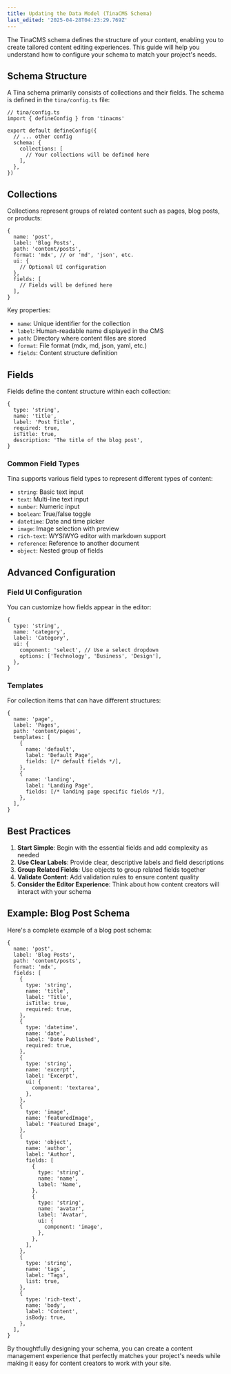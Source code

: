 ```yaml
---
title: Updating the Data Model (TinaCMS Schema)
last_edited: '2025-04-28T04:23:29.769Z'
---
```


The TinaCMS schema defines the structure of your content, enabling you to create tailored content editing experiences. This guide will help you understand how to configure your schema to match your project's needs.

## Schema Structure

A Tina schema primarily consists of collections and their fields. The schema is defined in the `tina/config.ts` file:

```tsx
// tina/config.ts
import { defineConfig } from 'tinacms'

export default defineConfig({
  // ... other config
  schema: {
    collections: [
      // Your collections will be defined here
    ],
  },
})
```

## Collections

Collections represent groups of related content such as pages, blog posts, or products:

```tsx
{
  name: 'post',
  label: 'Blog Posts',
  path: 'content/posts',
  format: 'mdx', // or 'md', 'json', etc.
  ui: {
    // Optional UI configuration
  },
  fields: [
    // Fields will be defined here
  ],
}
```

Key properties:
- `name`: Unique identifier for the collection
- `label`: Human-readable name displayed in the CMS
- `path`: Directory where content files are stored
- `format`: File format (mdx, md, json, yaml, etc.)
- `fields`: Content structure definition

## Fields

Fields define the content structure within each collection:

```tsx
{
  type: 'string',
  name: 'title',
  label: 'Post Title',
  required: true,
  isTitle: true,
  description: 'The title of the blog post',
}
```

### Common Field Types

Tina supports various field types to represent different types of content:

- `string`: Basic text input
- `text`: Multi-line text input
- `number`: Numeric input
- `boolean`: True/false toggle
- `datetime`: Date and time picker
- `image`: Image selection with preview
- `rich-text`: WYSIWYG editor with markdown support
- `reference`: Reference to another document
- `object`: Nested group of fields

## Advanced Configuration

### Field UI Configuration

You can customize how fields appear in the editor:

```tsx
{
  type: 'string',
  name: 'category',
  label: 'Category',
  ui: {
    component: 'select', // Use a select dropdown
    options: ['Technology', 'Business', 'Design'],
  },
}
```

### Templates

For collection items that can have different structures:

```tsx
{
  name: 'page',
  label: 'Pages',
  path: 'content/pages',
  templates: [
    {
      name: 'default',
      label: 'Default Page',
      fields: [/* default fields */],
    },
    {
      name: 'landing',
      label: 'Landing Page',
      fields: [/* landing page specific fields */],
    },
  ],
}
```

## Best Practices

1. **Start Simple**: Begin with the essential fields and add complexity as needed
2. **Use Clear Labels**: Provide clear, descriptive labels and field descriptions
3. **Group Related Fields**: Use objects to group related fields together
4. **Validate Content**: Add validation rules to ensure content quality
5. **Consider the Editor Experience**: Think about how content creators will interact with your schema

## Example: Blog Post Schema

Here's a complete example of a blog post schema:

```tsx
{
  name: 'post',
  label: 'Blog Posts',
  path: 'content/posts',
  format: 'mdx',
  fields: [
    {
      type: 'string',
      name: 'title',
      label: 'Title',
      isTitle: true,
      required: true,
    },
    {
      type: 'datetime',
      name: 'date',
      label: 'Date Published',
      required: true,
    },
    {
      type: 'string',
      name: 'excerpt',
      label: 'Excerpt',
      ui: {
        component: 'textarea',
      },
    },
    {
      type: 'image',
      name: 'featuredImage',
      label: 'Featured Image',
    },
    {
      type: 'object',
      name: 'author',
      label: 'Author',
      fields: [
        {
          type: 'string',
          name: 'name',
          label: 'Name',
        },
        {
          type: 'string',
          name: 'avatar',
          label: 'Avatar',
          ui: {
            component: 'image',
          },
        },
      ],
    },
    {
      type: 'string',
      name: 'tags',
      label: 'Tags',
      list: true,
    },
    {
      type: 'rich-text',
      name: 'body',
      label: 'Content',
      isBody: true,
    },
  ],
}
```

By thoughtfully designing your schema, you can create a content management experience that perfectly matches your project's needs while making it easy for content creators to work with your site.

